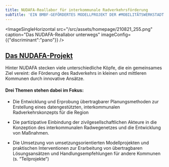 ```yaml
---
title: NUDAFA-Reallabor für interkommunale Radverkehrsförderung
subTitle: 'EIN BMBF-GEFÖRDERTES MODELLPROJEKT DER #MOBILITÄTSWERKSTADT 2025'
---
```

<ImageSingleHorizontal src="/src/assets/homepage/210821_255.png" caption="Das NUDAFA-Reallabor unterwegs" imageConfig={{"discriminant":"pano"}} />

## [Das NUDAFA-Projekt](https://www.nudafa.de/forschungsprojekt#einleitung)

Hinter NUDAFA stecken viele unterschiedliche Köpfe, die ein gemeinsames Ziel vereint: die Förderung des Radverkehrs in kleinen und mittleren Kommunen durch innovative Ansätze.

#### **Drei Themen stehen dabei im Fokus:**

* Die Entwicklung und Erprobung übertragbarer Planungsmethoden zur Erstellung eines datengestützten, interkommunalen Radverkehrskonzepts für die Region&#x20;

* Die partizipative Einbindung der zivilgesellschaftlichen Akteure in die Konzeption des interkommunalen Radwegenetzes und die Entwicklung von Maßnahmen.

* Die Umsetzung von umsetzungsorientierten Modellprojekten und praktischen Interventionen zur Erarbeitung von übertragbaren Lösungsansätzen und Handlungsempfehlungen für andere Kommunen (s. “Teilprojekte”)
